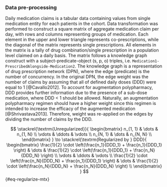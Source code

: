 ::: {.content-visible unless-meta="in.article"}
### Data pre-processing
:::

Daily medication claims is a tabular data containing values from single medication entity for each patients in the cohort. Data transformation was performed to construct a square matrix of aggregate medication claim per day, with rows and columns representing groups of medication. Each element in the upper and lower triangle represents co-prescriptions, while the diagonal of the matrix represents single prescriptions. All elements in the matrix is a tally of drug combination/single prescription in a population level claimed on a daily basis. The matrix follows a knowledge graph construct with a subject-predicate-object (s, p, o) triples, i.e. `Medication1-PrescribedAlongside-Medication2`. The knowledge graph is a representation of drug prescription network (DPN), where the edge (predicate) is the number of concurrency. In the original DPN, the edge weight was the number of claims by assuming that all of defined daily doses (DDD) were equal to 1 [@Cavallo2012]. To account for augmentation polypharmacy, DDD provides further information due to the presence of a sub-dose medication, where DDD < 1 should be allowed. Naturally, an augmentation polypharmacy regimen should have a higher weight since this regimen is intended to increase the efficacy of the augmented medication [@Shrivastava2013]. Therefore, weight was re-applied on the edges by dividing the number of claims by the DDD.

$$
\stackrel{\textrm{Unregularized}}{
  \begin{bmatrix}
  n_{1, 1} & \dots & n_{1, N} \\
  \vdots & \ddots & \vdots \\
  n_{N, 1} & \dots & n_{N, N} \\
  \end{bmatrix}
}
\to
\stackrel{\textrm{Regularized by } DDD}{
  \begin{bmatrix}
  \frac{1}{2} \cdot \left(\frac{n_1}{DDD_1} + \frac{n_1}{DDD_1} \right) & \dots & \frac{1}{2} \cdot \left(\frac{n_1}{DDD_1} + \frac{n_N}{DDD_N} \right) \\
  \vdots & \ddots & \vdots \\
  \frac{1}{2} \cdot \left(\frac{n_N}{DDD_N} + \frac{n_1}{DDD_1} \right) & \dots & \frac{1}{2} \cdot \left(\frac{n_N}{DDD_N} + \frac{n_N}{DDD_N} \right) \\
  \end{bmatrix}
}
$$ {#eq-regularize-mtx}

